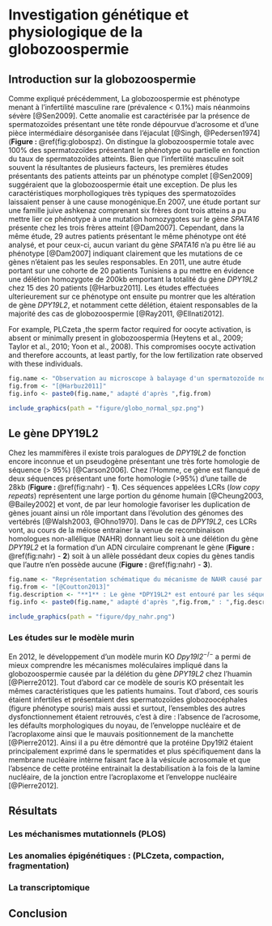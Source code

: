 # Investigation génétique et physiologique de la globozoospermie {#globo}  

## Introduction sur la globozoospermie  

Comme expliqué précédemment, La globozoospermie est phénotype menant à l'infertilité masculine rare (prévalence < 0.1%) mais néanmoins sévère [@Sen2009]. Cette anomalie est caractérisée par la présence de spermatozoïdes présentant une tête ronde dépourvue d'acrosome et d'une pièce intermédiaire désorganisée dans l'éjaculat [@Singh, @Pedersen1974] (**Figure : **\@ref(fig:globospz). On distingue la globozoospermie totale avec 100% des spermatozoïdes présentant le phénotype ou partielle en fonction du taux de spermatozoïdes atteints. Bien que l'infertilité masculine soit souvent la résultantes de plusieurs facteurs, les premières études présentants des patients atteints par un phénotype complet [@Sen2009] suggéraient que la globozoospermie était une exception. De plus les caractéristiques morphollogiques très typiques des spermatozoïdes laissaient penser à une cause monogénique.En 2007, une étude portant sur une famille juive ashkenaz comprenant six frères dont trois atteins a pu mettre lier ce phénotype à une mutation homozygotes sur le gène *SPATA16* présente chez les trois frères atteint [@Dam2007]. Cependant, dans la même étude, 29 autres patients présentant le même phénotype ont été analysé, et pour ceux-ci, aucun variant du gène *SPATA16* n'a pu être lié au phénotype [@Dam2007] indiquant clairement que les mutations de ce gènes n'étaient pas les seules responsables. En 2011, une autre étude portant sur une cohorte de 20 patients Tunisiens a pu mettre en évidence une délétion homozygote de 200kb emportant la totalité du gène *DPY19L2* chez 15 des 20 patients [@Harbuz2011]. Les études effectuées ulterieurement sur ce phénotype ont ensuite pu montrer que les altération de gène *DPY19L2*, et notamment cette délétion, étaient responsables de la majorité des cas de globozoospermie [@Ray2011, @ElInati2012].



For example, PLCzeta ,the sperm factor required for oocyte activation, is absent or minimally present in globozoospermia (Heytens et al., 2009; Taylor et al., 2010; Yoon et al., 2008). This compromises oocyte activation and therefore accounts, at least partly, for the low fertilization rate observed with these individuals.




```r

fig.name <- "Observation au microscope à balayage d'un spermatozoïde normal (**A**) et d'un spermatozoïde globozoocéphale (**B**)"
fig.from <- "[@Harbuz2011]"
fig.info <- paste0(fig.name," adapté d'après ",fig.from)

include_graphics(path = "figure/globo_normal_spz.png")

```

## Le gène DPY19L2

<!-- 1. son origine, orthologue chez c evidence... -->
Chez les mammifères il existe trois paralogues de *DPY19L2* de fonction encore inconnue et un pseudogène présentant une très forte homologie de séquence (> 95%) [@Carson2006]. Chez l'Homme, ce gène est flanqué de deux séquences présentant une forte homologie (>95%) d'une taille de 28kb (**Figure : **\@ref(fig:nahr) - **1**). Ces séquences appelées LCRs (*low copy repeats*) représentent une large portion du génome humain [@Cheung2003, @Bailey2002] et vont, de par leur homologie favoriser les duplication de gènes jouant ainsi un rôle important dans l'évolution des génomes des vertébrés [@Walsh2003, @Ohno1970]. Dans le cas de *DPY19L2*, ces LCRs vont, au cours de la méiose entrainer la venue de recombinaison homologues non-allélique (NAHR) donnant lieu soit à une délétion du gène *DPY19L2* et la formation d'un ADN circulaire comprenant le gène (**Figure : **\@ref(fig:nahr) - **2**) soit à un allèle possédant deux copies du gènes tandis que l'autre n'en possède aucune (**Figure : **\@ref(fig:nahr) - **3**).  

```r

fig.name <- "Représentation schématique du mécanisme de NAHR causé par les séquences LCR flanquant le gène *DPY19L2*"
fig.from <- "[@Coutton2013]"
fig.description <- "**1** : Le gène *DPY19L2* est entouré par les séquences LCR1 et LCR2 qui correspondent respectivement au LCR centromérique et télomérique. Ces LCRs sont séparés par environs 200kb et chacun d'eux mesurent approximativement 28kb. **2** : NAHR résultant du mauvais alignement des LCRs 1 et 2 de la même chromatide entrainant la formation d'un allèle délété (a) et d'un ADN circulaire comprenant le gène *DPY19L2*. Cet ADN circulaire sera éliminé au cours sdu cycle cellulaire. **3** : NAHR résultant du mauvais alignement des LCRs 1 et 2 provenant de deux chromatides différentes conduisant à la formation d'un allèle délété (a) et d'un allèle dupliqué (b)"
fig.info <- paste0(fig.name," adapté d'après ",fig.from," : ",fig.description)

include_graphics(path = "figure/dpy_nahr.png")

```

### Les études sur le modèle murin  

En 2012, le développement d'un modèle murin KO *Dpy19l2*$^{-/-}$ a permi de mieux comprendre les mécanismes moléculaires impliqué dans la globozoospermie causée par la délétion du gène *DPY19L2* chez l'huamin [@Pierre2012]. Tout d'abord car ce modèle de souris KO présentait les mêmes caractéristiques que les patients humains. Tout d'abord, ces souris étaient infertiles et présentaient des spermatozoïdes globozoocéphales (figure phénotype souris) mais aussi et surtout, l'ensembles des autres dysfonctionnement étaient retrouvés, c'est à dire : l'absence de l'acrosome, les défaults morphologiques du noyau, de l'enveloppe nucléaire et de l'acroplaxome ainsi que le mauvais positionnement de la manchette [@Pierre2012]. Ainsi il a pu être démontré que la protéine Dpy19l2 étaient principalement exprimé dans le spermatides et plus spécifiquement dans la membrane nucléaire intèrne faisant face à la vésicule acrosomale et que l'absence de cette protéine entrainait la destabilisation à la fois de la lamine nucléaire, de la jonction entre l'acroplaxome et l'enveloppe nucléaire [@Pierre2012]. 



## Résultats  

### Les méchanismes mutationnels (PLOS)
### Les anomalies épigénétiques : (PLCzeta, compaction, fragmentation)
### La transcriptomique


## Conclusion  



